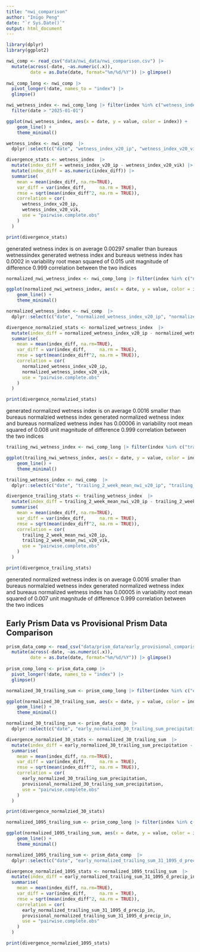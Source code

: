 ```yaml
---
title: "nwi_comparison"
author: "Inigo Peng"
date: "`r Sys.Date()`"
output: html_document
---
```


```r
library(dplyr)
library(ggplot2)
```
```r
nwi_comp <- read_csv("data/nwi_data/nwi_comparison.csv") |>
  mutate(across(-date, ~as.numeric(.x)),
         date = as.Date(date, format="%m/%d/%Y")) |> glimpse()
  
nwi_comp_long <- nwi_comp |>
  pivot_longer(!date, names_to = "index") |> 
  glimpse()
```
```r
nwi_wetness_index <- nwi_comp_long |> filter(index %in% c("wetness_index_v20_ip", "wetness_index_v20_vik")) |> 
  filter(date > "2025-01-01")

ggplot(nwi_wetness_index, aes(x = date, y = value, color = index)) +
    geom_line() +
    theme_minimal()

```
```r
wetness_index <- nwi_comp  |> 
  dplyr::select(c("date", "wetness_index_v20_ip", "wetness_index_v20_vik")) |> glimpse()

divergence_stats <- wetness_index  |> 
  mutate(index_diff = wetness_index_v20_ip - wetness_index_v20_vik) |>
  mutate(index_diff = as.numeric(index_diff)) |> 
  summarise(
    mean = mean(index_diff, na.rm=TRUE),        
    var_diff = var(index_diff,     na.rm = TRUE),        
    rmse = sqrt(mean(index_diff^2, na.rm = TRUE)),
    correlation = cor(
      wetness_index_v20_ip,
      wetness_index_v20_vik,
      use = "pairwise.complete.obs"
    )                                             
  )

print(divergence_stats)
```
generated wetness index is on average 0.00297 smaller than bureaus wetnessindex
generated wetness index and bureaus wetness index has 0.0002 in variability
root mean squared of 0.015 unit magnitude of difference
0.999 correlation between the two indices

```r
normalized_nwi_wetness_index <- nwi_comp_long |> filter(index %in% c("normalized_wetness_index_v20_ip", "normalized_wetness_index_v20_vik"))

ggplot(normalized_nwi_wetness_index, aes(x = date, y = value, color = index)) +
    geom_line() +
    theme_minimal()

```
```r
normalized_wetness_index <- nwi_comp  |> 
  dplyr::select(c("date", "normalized_wetness_index_v20_ip", "normalized_wetness_index_v20_vik")) |> glimpse()

divergence_normalzied_stats <- normalized_wetness_index  |> 
  mutate(index_diff = normalized_wetness_index_v20_ip - normalized_wetness_index_v20_vik) |>
  summarise(
    mean = mean(index_diff, na.rm=TRUE),        
    var_diff = var(index_diff,     na.rm = TRUE),        
    rmse = sqrt(mean(index_diff^2, na.rm = TRUE)),
    correlation = cor(
      normalized_wetness_index_v20_ip,
      normalized_wetness_index_v20_vik,
      use = "pairwise.complete.obs"
    )                                             
  )

print(divergence_normalzied_stats)
```
generated normalized wetness index is on average 0.0016 smaller than bureaus normalzied wetness index
generated normalized wetness index and bureaus normalized wetness index has 0.00006 in variability
root mean squared of 0.008 unit magnitude of difference
0.999 correlation between the two indices

```r
trailing_nwi_wetness_index <- nwi_comp_long |> filter(index %in% c("trailing_2_week_mean_nwi_v20_ip", "trailing_2_week_mean_nwi_v20_vik"))

ggplot(trailing_nwi_wetness_index, aes(x = date, y = value, color = index)) +
    geom_line() +
    theme_minimal()

```
```r
trailing_wetness_index <- nwi_comp  |> 
  dplyr::select(c("date", "trailing_2_week_mean_nwi_v20_ip", "trailing_2_week_mean_nwi_v20_vik")) |> glimpse()

divergence_trailing_stats <- trailing_wetness_index  |> 
  mutate(index_diff = trailing_2_week_mean_nwi_v20_ip - trailing_2_week_mean_nwi_v20_vik) |>
  summarise(
    mean = mean(index_diff, na.rm=TRUE),        
    var_diff = var(index_diff,     na.rm = TRUE),        
    rmse = sqrt(mean(index_diff^2, na.rm = TRUE)),
    correlation = cor(
      trailing_2_week_mean_nwi_v20_ip,
      trailing_2_week_mean_nwi_v20_vik,
      use = "pairwise.complete.obs"
    )                                             
  )

print(divergence_trailing_stats)
```
generated normalized wetness index is on average 0.0016 smaller than bureaus normalzied wetness index
generated normalized wetness index and bureaus normalized wetness index has 0.00005 in variability
root mean squared of 0.007 unit magnitude of difference
0.999 correlation between the two indices


## Early Prism Data vs Provisional Prism Data Comparison
```r
prism_data_comp <- read_csv("data/prism_data/early_provisional_comparison.csv") |> 
  mutate(across(-date, ~as.numeric(.x)),
         date = as.Date(date, format="%m/%d/%Y")) |> glimpse()
  
prism_comp_long <- prism_data_comp |>
  pivot_longer(!date, names_to = "index") |> 
  glimpse()
```
```r
normalized_30_trailing_sum <- prism_comp_long |> filter(index %in% c("early_normalized_30_trailing_sum_precipitation", "provisional_normalized_30_trailing_sum_precipitation"))

ggplot(normalized_30_trailing_sum, aes(x = date, y = value, color = index)) +
    geom_line() +
    theme_minimal()

```
```r
normalized_30_trailing_sum <- prism_data_comp  |> 
  dplyr::select(c("date", "early_normalized_30_trailing_sum_precipitation", "provisional_normalized_30_trailing_sum_precipitation")) |> glimpse()

divergence_normalzied_30_stats <- normalized_30_trailing_sum  |> 
  mutate(index_diff = early_normalized_30_trailing_sum_precipitation - provisional_normalized_30_trailing_sum_precipitation) |>
  summarise(
    mean = mean(index_diff, na.rm=TRUE),        
    var_diff = var(index_diff,     na.rm = TRUE),        
    rmse = sqrt(mean(index_diff^2, na.rm = TRUE)),
    correlation = cor(
      early_normalized_30_trailing_sum_precipitation,
      provisional_normalized_30_trailing_sum_precipitation,
      use = "pairwise.complete.obs"
    )                                             
  )

print(divergence_normalzied_30_stats)
```

```r
normalized_1095_trailing_sum <- prism_comp_long |> filter(index %in% c("early_normalized_trailing_sum_31_1095_d_precip_in", "provisional_normalized_trailing_sum_31_1095_d_precip_in"))

ggplot(normalized_1095_trailing_sum, aes(x = date, y = value, color = index)) +
    geom_line() +
    theme_minimal()

```
```r
normalized_1095_trailing_sum <- prism_data_comp  |> 
  dplyr::select(c("date", "early_normalized_trailing_sum_31_1095_d_precip_in", "provisional_normalized_trailing_sum_31_1095_d_precip_in")) |> glimpse()

divergence_normalzied_1095_stats <- normalized_1095_trailing_sum  |> 
  mutate(index_diff = early_normalized_trailing_sum_31_1095_d_precip_in - provisional_normalized_trailing_sum_31_1095_d_precip_in) |>
  summarise(
    mean = mean(index_diff, na.rm=TRUE),        
    var_diff = var(index_diff,     na.rm = TRUE),        
    rmse = sqrt(mean(index_diff^2, na.rm = TRUE)),
    correlation = cor(
      early_normalized_trailing_sum_31_1095_d_precip_in,
      provisional_normalized_trailing_sum_31_1095_d_precip_in,
      use = "pairwise.complete.obs"
    )                                             
  )

print(divergence_normalzied_1095_stats)
```

